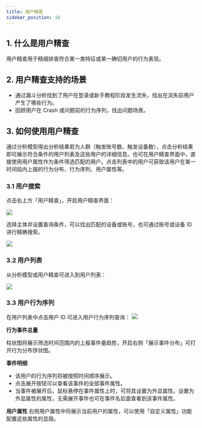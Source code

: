 ```yaml
---
title: 用户精查
sidebar_position: 18
---
```


## 1. 什么是用户精查

用户精查用于精细排查符合某一类特征或某一确切用户的行为表现。

## 2. 用户精查支持的场景

* 通过漏斗分析找到了用户在登录或新手教程阶段发生流失，找出在流失前用户产生了哪些行为。
* 回顾用户在 Crash 或问题前的行为序列，找出问题场景。

## 3. 如何使用用户精查

通过分析模型得出分析结果若为人群（触发账号数、触发设备数），点击分析结果即可展示符合条件的用户列表及这些用户的详细信息。也可在用户精查界面中，直接使用用户属性作为条件筛选匹配的用户。点击列表中的用户可获取该用户在某一时间段内上报的行为分布、行为序列、用户属性等。

### 3.1 用户搜索

点击右上方「用户精查」，开启用户精查界面：

![](/img/customEvent/user/user_seq_1.png)

选择主体并设置查询条件，可以找出匹配的设备或账号，也可通过账号或设备 ID 进行精确搜索。

![](/img/customEvent/user/user_seq_2.png)

### 3.2 用户列表

从分析模型或用户精查可进入到用户列表：

![](/img/customEvent/user/user_seq_3.png)

### 3.3 用户行为序列

在用户列表中点击用户 ID 可进入用户行为序列查询：
![](/img/customEvent/user/user_seq_4.png)

**行为事件总量**

柱状图将展示筛选时间范围内的上报事件量趋势，开启右侧「展示事件分布」可打开行为分布饼状图。


**事件明细**

* 该用户的行为序列将被按照时间顺序展示。
* 点击展开按钮可以查看该事件的全部事件属性。
* 当事件被展开后，鼠标悬停在事件属性上时，可将其设置为外显属性。设置为外显属性的属性，无需展开事件也可在事件名后面查看到该事件属性。


**用户属性**
右侧用户属性中将展示当前用户的属性，可以使用「自定义属性」功能配置这些属性的显隐。
